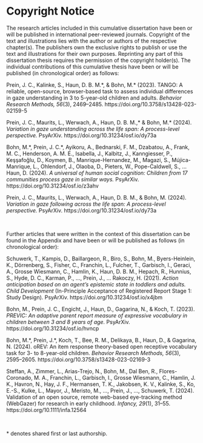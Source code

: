 # Copyright Notice {#copyright}

The research articles included in this cumulative dissertation have been or will be published in international peer-reviewed journals. Copyright of the text and illustrations lies with the author or authors of the respective chapter(s). The publishers own the exclusive rights to publish or use the text and illustrations for their own purposes. Reprinting any part of this dissertation thesis requires the permission of the copyright holder(s).
The individual contributions of this cumulative thesis have been or will be published (in chronological order) as follows:

Prein, J. C., Kalinke, S., Haun, D. B. M.\*, & Bohn, M.\* (2023). TANGO: A reliable, open-source, browser-based task to assess individual differences in gaze understanding in 3 to 5-year-old children and adults. *Behavior Research Methods, 56*(3), 2469–2485. https://doi.org/10.3758/s13428-023-02159-5

Prein, J. C., Maurits, L., Werwach, A., Haun, D. B. M.,\* & Bohn, M.\* (2024). *Variation in gaze understanding across the life span: A process-level perspective.* PsyArXiv. https://doi.org/10.31234/osf.io/dy73a

Bohn, M.\*, Prein, J. C.\*, Ayikoru, A., Bednarski, F. M., Dzabatou, A., Frank, M. C., Henderson, A. M. E., Isabella, J., Kalbitz, J., Kanngiesser, P., Keşşafoğlu, D., Koymen, B., Manrique-Hernandez, M., Magazi, S., Mújica-Manrique, L., Ohlendorf, J., Olaoba, D., Pieters, W., Pope-Caldwell, S., … Haun, D. (2024). *A universal of human social cognition: Children from 17 communities process gaze in similar ways.* PsyArXiv. https://doi.org/10.31234/osf.io/z3ahv

Prein, J. C., Maurits, L., Werwach, A., Haun, D. B. M., & Bohn, M. (2024). *Variation in gaze following across the life span: A process-level perspective.* PsyArXiv. https://doi.org/10.31234/osf.io/dy73a

&nbsp;

Further articles that were written in the context of this dissertation can be found in the Appendix and have been or will be published as follows (in chronological order):

Schuwerk, T., Kampis, D., Baillargeon, R., Biro, S., Bohn, M., Byers-Heinlein, K., Dörrenberg, S., Fisher, C., Franchin, L., Fulcher, T., Garbisch, I., Geraci, A., Grosse Wiesmann, C., Hamlin, K., Haun, D. B. M., Hepach, R., Hunnius, S., Hyde, D. C., Karman, P., ..., Prein, J., ... Rakoczy, H. (2021). *Action anticipation based on an agent’s epistemic state in toddlers and adults. Child Development* (In-Principle Acceptance of Registered Report Stage 1: Study Design). PsyArXiv. https://doi.org/10.31234/osf.io/x4jbm

Bohn, M., Prein, J. C., Engicht, J., Haun, D., Gagarina, N., & Koch, T. (2023). *PREVIC: An adaptive parent report measure of expressive vocabulary in children between 3 and 8 years of age.* PsyArXiv. https://doi.org/10.31234/osf.io/hvncp

Bohn, M.\*, Prein, J.\*, Koch, T., Bee, R. M., Delikaya, B., Haun, D., & Gagarina, N. (2024). oREV: An item response theory-based open receptive vocabulary task for 3- to 8-year-old children. *Behavior Research Methods, 56*(3), 2595–2605. https://doi.org/10.3758/s13428-023-02169-3

Steffan, A., Zimmer, L., Arias-Trejo, N., Bohn, M., Dal Ben, R., Flores-Coronado, M. A., Franchin, L., Garbisch, I., Grosse Wiesmann, C., Hamlin, J. K., Havron, N., Hay, J. F., Hermansen, T. K., Jakobsen, K. V., Kalinke, S., Ko, E.-S., Kulke, L., Mayor, J., Meristo, M., …, Prein, J., …, Schuwerk, T. (2024). Validation of an open source, remote web-based eye-tracking method (WebGazer) for research in early childhood. *Infancy, 29*(1), 31–55. https://doi.org/10.1111/infa.12564

&nbsp;

\* denotes shared first or last authorship.
